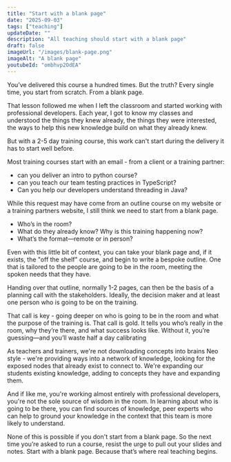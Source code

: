 ```yaml
---
title: "Start with a blank page"
date: "2025-09-03"
tags: ["teaching"]
updateDate: ""
description: "All teaching should start with a blank page"
draft: false
imageUrl: "/images/blank-page.png"
imageAlt: "A blank page"
youtubeId: "ombhvp2OdEA"
---
```


<YouTubeEmbed 
  videoId="ombhvp2OdEA"
  title="Start with a blank page"
/>




You’ve delivered this course a hundred times. But the truth? Every single time, you start from scratch. From a blank page.

That lesson followed me when I left the classroom and started working with professional developers. Each year, I got to know my classes and understood the things they knew already, the things they were interested, the ways to help this new knowledge build on what they already knew.

But with a 2-5 day training course, this work can't start during the delivery it has to start well before.

Most training courses start with an email - from a client or a training partner:
- can you deliver an intro to python course?
- can you teach our team testing practices in TypeScript?
- Can you help our developers understand threading in Java?

While this request may have come from an outline course on my website or a training partners website, I still think we need to start from a blank page.

- Who’s in the room? 
- What do they already know? Why is this training happening now?  
- What’s the format—remote or in person?

Even with this little bit of context, you can take your blank page and, if it exists, the "off the shelf" course, and begin to write a bespoke outline. One that is tailored to the people are going to be in the room, meeting the spoken needs that they have.

Handing over that outline, normally 1-2 pages, can then be the basis of a planning call with the stakeholders. Ideally, the decision maker and at least one person who is going to be on the training. 

That call is key - going deeper on who is going to be in the room and what the purpose of the training is. That call is gold. It tells you who’s really in the room, why they’re there, and what success looks like. Without it, you’re guessing—and you’ll waste half a day calibrating

As teachers and trainers, we're not downloading concepts into brains Neo style - we're providing ways into a network of knowledge, looking for the exposed nodes that already exist to connect to. We're expanding our students existing knowledge, adding to concepts they have and expanding them. 

And if like me, you're working almost entirely with professional developers, you're not the sole source of wisdom in the room. In learning about who is going to be there, you can find sources of knowledge, peer experts who can help to ground your knowledge in the context that this team is more likely to understand.

None of this is possible if you don't start from a blank page. So the next time you’re asked to run a course, resist the urge to pull out your slides and notes. Start with a blank page. Because that’s where real teaching begins.
